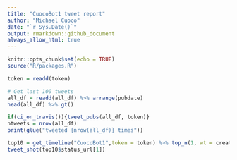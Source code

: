 ```yaml
---
title: "CuocoBot1 tweet report"
author: "Michael Cuoco"
date: "`r Sys.Date()`"
output: rmarkdown::github_document
always_allow_html: true
---
```


```r
knitr::opts_chunk$set(echo = TRUE)
source("R/packages.R")
```

```r
token = readd(token)
```

```r
# Get last 100 tweets
all_df = readd(all_df) %>% arrange(pubdate)
head(all_df) %>% gt()
```

```r
if(ci_on_travis()){tweet_pubs(all_df, token)}
ntweets = nrow(all_df)
print(glue("tweeted {nrow(all_df)} times"))
```

```r
top10 = get_timeline("CuocoBot1",token = token) %>% top_n(1, wt = created_at)
tweet_shot(top10$status_url[1])
```

